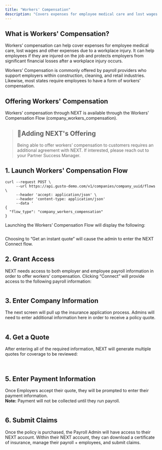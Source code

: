 ```yaml
---
title: "Workers' Compensation"
description: "Covers expenses for employee medical care and lost wages due to workplace injuries."
---
```

## What is Workers' Compensation?

Workers’ compensation can help cover expenses for employee medical care, lost wages and other expenses due to a workplace injury. It can help employees if they are injured on the job and protects employers from significant financial losses after a workplace injury occurs.

Workers’ Compensation is commonly offered by payroll providers who support employers within construction, cleaning, and retail industries. Likewise, most states require employees to have a form of workers’ compensation.

## Offering Workers' Compensation

Workers’ compensation through NEXT is available through the Workers’ Compensation Flow (company\_workers\_compensation).

> ## 📘Adding NEXT's Offering
> 
> Being able to offer workers’ compensation to customers requires an additional agreement with NEXT. If interested, please reach out to your Partner Success Manager.

## 1\. Launch Workers' Compensation Flow

```curl
curl --request POST \
     --url https://api.gusto-demo.com/v1/companies/company_uuid/flows \
     --header 'accept: application/json' \
     --header 'content-type: application/json'
     --data '
{
  "flow_type": "company_workers_compensation"
}

```

Launching the Workers’ Compensation Flow will display the following:

<img className="block" src="images/files_readme_io/_8f7a6cf_image.png" alt="" />

Choosing to “Get an instant quote” will cause the admin to enter the NEXT Connect flow.

## 2\. Grant Access

NEXT needs access to both employer and employee payroll information in order to offer workers’ compensation. Clicking “Connect” will provide access to the following payroll information:

<img className="block" src="images/files_readme_io/_c157239_image.png" alt="" />

## 3\. Enter Company Information

The next screen will pull up the insurance application process. Admins will need to enter additional information here in order to receive a policy quote.

<img className="block" src="images/files_readme_io/_b52342d_image.png" alt="" />

## 4\. Get a Quote

After entering all of the required information, NEXT will generate multiple quotes for coverage to be reviewed:

<img className="block" src="images/files_readme_io/_3f2e128_image.png" alt="" />

<img className="block" src="images/files_readme_io/_3f1789d_image.png" alt="" />

## 5\. Enter Payment Information

Once Employers accept their quote, they will be prompted to enter their payment information.  
**Note:** Payment will not be collected until they run payroll.

<img className="block" src="images/files_readme_io/_7710901_image.png" alt="" />

## 6\. Submit Claims

Once the policy is purchased, the Payroll Admin will have access to their NEXT account. Within their NEXT account, they can download a certificate of insurance, manage their payroll + employees, and submit claims.

